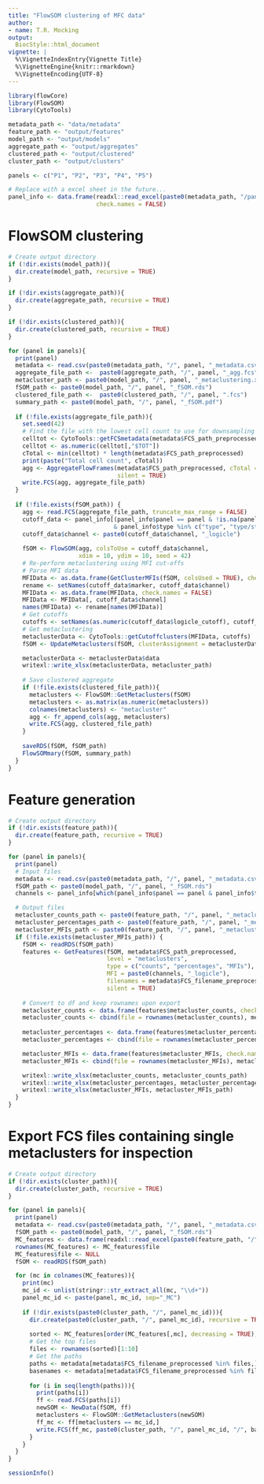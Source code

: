 ```yaml
---
title: "FlowSOM clustering of MFC data"
author:
- name: T.R. Mocking
output:
  BiocStyle::html_document
vignette: |
  %\VignetteIndexEntry{Vignette Title}
  %\VignetteEngine{knitr::rmarkdown}
  %\VignetteEncoding{UTF-8}
---
```


```r
library(flowCore)
library(FlowSOM)
library(CytoTools)
```

```r
metadata_path <- "data/metadata"
feature_path <- "output/features"
model_path <- "output/models"
aggregate_path <- "output/aggregates"
clustered_path <- "output/clustered"
cluster_path <- "output/clusters"

panels <- c("P1", "P2", "P3", "P4", "P5")

# Replace with a excel sheet in the future...
panel_info <- data.frame(readxl::read_excel(paste0(metadata_path, "/panel_info.xlsx")), 
                         check.names = FALSE)
```

# FlowSOM clustering

```r
# Create output directory
if (!dir.exists(model_path)){
  dir.create(model_path, recursive = TRUE)
}

if (!dir.exists(aggregate_path)){
  dir.create(aggregate_path, recursive = TRUE)
}

if (!dir.exists(clustered_path)){
  dir.create(clustered_path, recursive = TRUE)
}

for (panel in panels){
  print(panel)
  metadata <- read.csv(paste0(metadata_path, "/", panel, "_metadata.csv"))
  aggregate_file_path <-  paste0(aggregate_path, "/", panel, "_agg.fcs")
  metacluster_path <- paste0(model_path, "/", panel, "_metaclustering.xlsx")
  fSOM_path <- paste0(model_path, "/", panel, "_fSOM.rds")
  clustered_file_path <-  paste0(clustered_path, "/", panel, ".fcs")
  summary_path <- paste0(model_path, "/", panel, "_fSOM.pdf")
  
  if (!file.exists(aggregate_file_path)){
    set.seed(42)
    # Find the file with the lowest cell count to use for downsampling
    celltot <- CytoTools::getFCSmetadata(metadata$FCS_path_preprocessed, commonParams = c("$TOT"))
    celltot <- as.numeric(celltot[,"$TOT"])
    cTotal <- min(celltot) * length(metadata$FCS_path_preprocessed)
    print(paste("Total cell count", cTotal))
    agg <- AggregateFlowFrames(metadata$FCS_path_preprocessed, cTotal = cTotal,
                               silent = TRUE)
    write.FCS(agg, aggregate_file_path)
  }
  
  if (!file.exists(fSOM_path)) {
    agg <- read.FCS(aggregate_file_path, truncate_max_range = FALSE)
    cutoff_data <- panel_info[(panel_info$panel == panel & !is.na(panel_info$logicle_cutoff))
                              & panel_info$type %in% c("type", "type/state", "state/type"), ]
    cutoff_data$channel <- paste0(cutoff_data$channel, "_logicle")
    
    fSOM <- FlowSOM(agg, colsToUse = cutoff_data$channel, 
                    xdim = 10, ydim = 10, seed = 42)
    # Re-perform metaclustering using MFI cut-offs
    # Parse MFI data
    MFIData <- as.data.frame(GetClusterMFIs(fSOM, colsUsed = TRUE), check.names = FALSE)
    rename <- setNames(cutoff_data$marker, cutoff_data$channel)
    MFIData <- as.data.frame(MFIData, check.names = FALSE)
    MFIData <- MFIData[, cutoff_data$channel]
    names(MFIData) <- rename[names(MFIData)]
    # Get cutoffs
    cutoffs <- setNames(as.numeric(cutoff_data$logicle_cutoff), cutoff_data$marker)
    # Get metaclustering
    metaclusterData <- CytoTools::getCutoffclusters(MFIData, cutoffs)
    fSOM <- UpdateMetaclusters(fSOM, clusterAssignment = metaclusterData$metaclustering)

    metaclusterData <- metaclusterData$data
    writexl::write_xlsx(metaclusterData, metacluster_path)
    
    # Save clustered aggregate
    if (!file.exists(clustered_file_path)){
      metaclusters <- FlowSOM::GetMetaclusters(fSOM)
      metaclusters <- as.matrix(as.numeric(metaclusters))
      colnames(metaclusters) <- "metacluster"
      agg <- fr_append_cols(agg, metaclusters)
      write.FCS(agg, clustered_file_path)
    }
    
    saveRDS(fSOM, fSOM_path)
    FlowSOMmary(fSOM, summary_path)
  }
}
```

# Feature generation

```r
# Create output directory
if (!dir.exists(feature_path)){
  dir.create(feature_path, recursive = TRUE)
}

for (panel in panels){
  print(panel)
  # Input files
  metadata <- read.csv(paste0(metadata_path, "/", panel, "_metadata.csv"))
  fSOM_path <- paste0(model_path, "/", panel, "_fSOM.rds")
  channels <- panel_info[which(panel_info$panel == panel & panel_info$type %in% c("state", "type/state", "state/type")), ]$channel

  # Output files
  metacluster_counts_path <- paste0(feature_path, "/", panel, "_metacluster_counts.xlsx")
  metacluster_percentages_path <- paste0(feature_path, "/", panel, "_metacluster_percentages.xlsx")
  metacluster_MFIs_path <- paste0(feature_path, "/", panel, "_metacluster_MFIs.xlsx")
  if (!file.exists(metacluster_MFIs_path)) {
    fSOM <- readRDS(fSOM_path)
    features <- GetFeatures(fSOM, metadata$FCS_path_preprocessed, 
                            level = "metaclusters", 
                            type = c("counts", "percentages", "MFIs"),
                            MFI = paste0(channels, "_logicle"), 
                            filenames = metadata$FCS_filename_preprocessed,
                            silent = TRUE)
    
    # Convert to df and keep rownames upon export
    metacluster_counts <- data.frame(features$metacluster_counts, check.names = FALSE)
    metacluster_counts <- cbind(file = rownames(metacluster_counts), metacluster_counts)
    
    metacluster_percentages <- data.frame(features$metacluster_percentages, check.names = FALSE)
    metacluster_percentages <- cbind(file = rownames(metacluster_percentages), metacluster_percentages)

    metacluster_MFIs <- data.frame(features$metacluster_MFIs, check.names = FALSE)
    metacluster_MFIs <- cbind(file = rownames(metacluster_MFIs), metacluster_MFIs)

    writexl::write_xlsx(metacluster_counts, metacluster_counts_path)
    writexl::write_xlsx(metacluster_percentages, metacluster_percentages_path)
    writexl::write_xlsx(metacluster_MFIs, metacluster_MFIs_path)
  }
}
```

# Export FCS files containing single metaclusters for inspection

```r
# Create output directory
if (!dir.exists(cluster_path)){
  dir.create(cluster_path, recursive = TRUE)
}

for (panel in panels){
  print(panel)
  metadata <- read.csv(paste0(metadata_path, "/", panel, "_metadata.csv"))
  fSOM_path <- paste0(model_path, "/", panel, "_fSOM.rds")
  MC_features <- data.frame(readxl::read_excel(paste0(feature_path, "/", panel, "_metacluster_percentages.xlsx")), check.names=FALSE)
  rownames(MC_features) <- MC_features$file
  MC_features$file <- NULL
  fSOM <- readRDS(fSOM_path)

  for (mc in colnames(MC_features)){
    print(mc)
    mc_id <- unlist(stringr::str_extract_all(mc, "\\d+"))
    panel_mc_id <- paste(panel, mc_id, sep="_MC")
    
    if (!dir.exists(paste0(cluster_path, "/", panel_mc_id))){
      dir.create(paste0(cluster_path, "/", panel_mc_id), recursive = TRUE)
      
      sorted <- MC_features[order(MC_features[,mc], decreasing = TRUE), ]
      # Get the top files
      files <- rownames(sorted)[1:10]
      # Get the paths
      paths <- metadata[metadata$FCS_filename_preprocessed %in% files,]$FCS_path_preprocessed
      basenames <- metadata[metadata$FCS_filename_preprocessed %in% files,]$FCS_filename_raw
      
      for (i in seq(length(paths))){
        print(paths[i])
        ff <- read.FCS(paths[i])
        newSOM <- NewData(fSOM, ff)
        metaclusters <- FlowSOM::GetMetaclusters(newSOM)
        ff_mc <- ff[metaclusters == mc_id,]
        write.FCS(ff_mc, paste0(cluster_path, "/", panel_mc_id, "/", basenames[i]))
      }
    }
  }
}
```

```r
sessionInfo()
```
